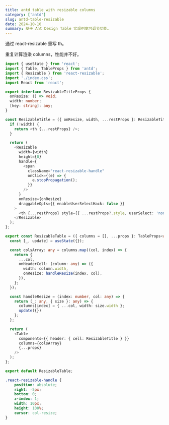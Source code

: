 ```yaml
---
title: antd table with resizable columns
category: ['antd']
slug: antd-table-resizable
date: 2024-10-10
summary: 基于 Ant Design Table 实现列宽可调节功能。
---
```



通过 react-resizable 重写 th。

重复计算渲染 columns，性能并不好。

```TypeScript
import { useState } from 'react';
import { Table, TableProps } from 'antd';
import { Resizable } from 'react-resizable';
import './index.css';
import React from 'react';

export interface ResizableTitleProps {
  onResize: () => void;
  width: number;
  [key: string]: any;
}

const ResizableTitle = ({ onResize, width, ...restProps }: ResizableTitleProps) => {
  if (!width) {
    return <th {...restProps} />;
  }

  return (
    <Resizable
      width={width}
      height={0}
      handle={
        <span
          className="react-resizable-handle"
          onClick={(e) => {
            e.stopPropagation();
          }}
        />
      }
      onResize={onResize}
      draggableOpts={{ enableUserSelectHack: false }}
    >
      <th {...restProps} style={{ ...restProps?.style, userSelect: 'none' }} />
    </Resizable>
  );
};

export const ResizableTable = ({ columns = [], ...props }: TableProps<any>) => {
  const [_, update] = useState({});

  const colsArray: any = columns.map((col, index) => {
    return {
      ...col,
      onHeaderCell: (column: any) => ({
        width: column.width,
        onResize: handleResize(index, col),
      }),
    };
  });

  const handleResize = (index: number, col: any) => {
    return (_: any, { size }: any) => {
      columns[index] = { ...col, width: size.width };
      update({})
    };
  };

  return (
    <Table
      components={{ header: { cell: ResizableTitle } }}
      columns={colsArray}
      {...props}
    />
  );
};

export default ResizableTable;
```

```CSS
.react-resizable-handle {
    position: absolute;
    right: -5px;
    bottom: 0;
    z-index: 1;
    width: 10px;
    height: 100%;
    cursor: col-resize;
}
```

